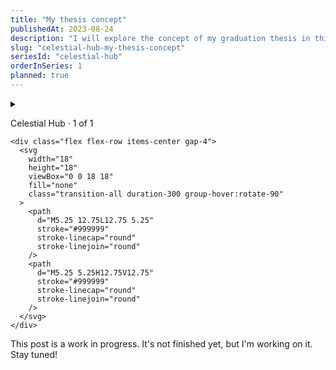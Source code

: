 ```yaml
---
title: "My thesis concept"
publishedAt: 2023-08-24
description: "I will explore the concept of my graduation thesis in this post."
slug: "celestial-hub-my-thesis-concept"
seriesId: "celestial-hub"
orderInSeries: 1
planned: true
---
```



<details class="group flex flex-col gap-2 border rounded-lg border-neutral-700 p-4 transition-all hover:border-neutral-400 hover:shadow-lg cursor-pointer">
  <summary class="flex w-full items-center justify-between">
    <p class="text-xl self-center font-medium">Celestial Hub · 1 of 1</p>

    <div class="flex flex-row items-center gap-4">
      <svg
        width="18"
        height="18"
        viewBox="0 0 18 18"
        fill="none"
        class="transition-all duration-300 group-hover:rotate-90"
      >
        <path
          d="M5.25 12.75L12.75 5.25"
          stroke="#999999"
          stroke-linecap="round"
          stroke-linejoin="round"
        />
        <path
          d="M5.25 5.25H12.75V12.75"
          stroke="#999999"
          stroke-linecap="round"
          stroke-linejoin="round"
        />
      </svg>
    </div>

  </summary>

  <ul class="flex flex-col p-2 px-8 gap-2">
    <li>
      <a 
        class="group text-blue-500 no-underline transition-all duration-500 hover:text-orange-500 hover:text-md hover:underline"
        href={`/posts/celestial-hub-my-thesis-concept`}
        target="_blank"
        rel="noreferrer prefetch"
      >
        <p>My thesis concept</p>
      </a>
    </li>
  </ul>
</details>

<Trivia emoji="🚧">
  This post is a work in progress. It's not finished yet, but I'm working on it.
  Stay tuned!
</Trivia>
